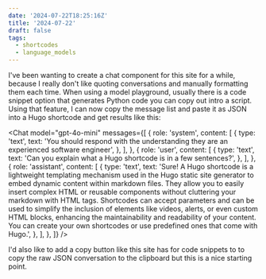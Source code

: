 ```yaml
---
date: '2024-07-22T18:25:16Z'
title: '2024-07-22'
draft: false
tags:
  - shortcodes
  - language_models
---
```



I've been wanting to create a chat component for this site for a while, because I really don't like quoting conversations and manually formatting them each time.
When using a model playground, usually there is a code snippet option that generates Python code you can copy out intro a script.
Using that feature, I can now copy the message list and paste it as JSON into a Hugo shortcode and get results like this:

<Chat
  model="gpt-4o-mini"
  messages={[
    {
      role: 'system',
      content: [
        {
          type: 'text',
          text: 'You should respond with the understanding they are an experienced software engineer',
        },
      ],
    },
    {
      role: 'user',
      content: [
        {
          type: 'text',
          text: 'Can you explain what a Hugo shortcode is in a few sentences?',
        },
      ],
    },
    {
      role: 'assistant',
      content: [
        {
          type: 'text',
          text: 'Sure! A Hugo shortcode is a lightweight templating mechanism used in the Hugo static site generator to embed dynamic content within markdown files. They allow you to easily insert complex HTML or reusable components without cluttering your markdown with HTML tags. Shortcodes can accept parameters and can be used to simplify the inclusion of elements like videos, alerts, or even custom HTML blocks, enhancing the maintainability and readability of your content. You can create your own shortcodes or use predefined ones that come with Hugo.',
        },
      ],
    },
  ]}
/>

I'd also like to add a copy button like this site has for code snippets to to copy the raw JSON conversation to the clipboard but this is a nice starting point.
